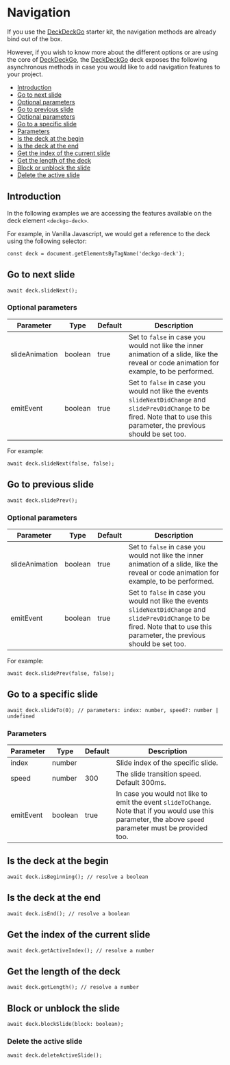 
<Meta title="Deck/Navigation" />

# Navigation

If you use the [DeckDeckGo] starter kit, the navigation methods are already bind out of the box.

However, if you wish to know more about the different options or are using the core of [DeckDeckGo], the [DeckDeckGo] deck exposes the following asynchronous methods in case you would like to add navigation features to your project.

- [Introduction](#introduction)
- [Go to next slide](#go-to-next-slide)
- [Optional parameters](#optional-parameters)
- [Go to previous slide](#go-to-previous-slide)
- [Optional parameters](#optional-parameters-1)
- [Go to a specific slide](#go-to-a-specific-slide)
- [Parameters](#parameters)
- [Is the deck at the begin](#is-the-deck-at-the-begin)
- [Is the deck at the end](#is-the-deck-at-the-end)
- [Get the index of the current slide](#get-the-index-of-the-current-slide)
- [Get the length of the deck](#get-the-length-of-the-deck)
- [Block or unblock the slide](#block-or-unblock-the-slide)
- [Delete the active slide](#delete-the-active-slide)

## Introduction

In the following examples we are accessing the features available on the deck element `<deckgo-deck>`.

For example, in Vanilla Javascript, we would get a reference to the deck using the following selector:

```
const deck = document.getElementsByTagName('deckgo-deck');
```

## Go to next slide

```
await deck.slideNext();
```

### Optional parameters

| Parameter      | Type    | Default | Description                                                                                                                                                                      |
| -------------- | ------- | ------- | -------------------------------------------------------------------------------------------------------------------------------------------------------------------------------- |
| slideAnimation | boolean | true    | Set to `false` in case you would not like the inner animation of a slide, like the reveal or code animation for example, to be performed.                                        |
| emitEvent      | boolean | true    | Set to `false` in case you would not like the events `slideNextDidChange` and `slidePrevDidChange` to be fired. Note that to use this parameter, the previous should be set too. |

For example:

```
await deck.slideNext(false, false);
```

## Go to previous slide

```
await deck.slidePrev();
```

### Optional parameters

| Parameter      | Type    | Default | Description                                                                                                                                                                      |
| -------------- | ------- | ------- | -------------------------------------------------------------------------------------------------------------------------------------------------------------------------------- |
| slideAnimation | boolean | true    | Set to `false` in case you would not like the inner animation of a slide, like the reveal or code animation for example, to be performed.                                        |
| emitEvent      | boolean | true    | Set to `false` in case you would not like the events `slideNextDidChange` and `slidePrevDidChange` to be fired. Note that to use this parameter, the previous should be set too. |

For example:

```
await deck.slidePrev(false, false);
```

## Go to a specific slide

```
await deck.slideTo(0); // parameters: index: number, speed?: number | undefined
```

### Parameters

| Parameter | Type    | Default | Description                                                                                                                                                |
| --------- | ------- | ------- | ---------------------------------------------------------------------------------------------------------------------------------------------------------- |
| index     | number  |         | Slide index of the specific slide.                                                                                                                         |
| speed     | number  | 300     | The slide transition speed. Default 300ms.                                                                                                                 |
| emitEvent | boolean | true    | In case you would not like to emit the event `slideToChange`. Note that if you would use this parameter, the above `speed` parameter must be provided too. |

## Is the deck at the begin

```
await deck.isBeginning(); // resolve a boolean
```

## Is the deck at the end

```
await deck.isEnd(); // resolve a boolean
```

## Get the index of the current slide

```
await deck.getActiveIndex(); // resolve a number
```

## Get the length of the deck

```
await deck.getLength(); // resolve a number
```

## Block or unblock the slide

```
await deck.blockSlide(block: boolean);
```

### Delete the active slide

```
await deck.deleteActiveSlide();
```

[deckdeckgo]: https://deckdeckgo.com
